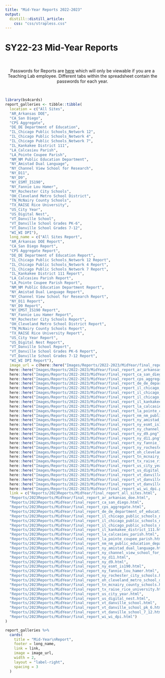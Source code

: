 ```yaml
---
title: "Mid-Year Reports 2022-2023"
output: 
  distill::distill_article:
    css: "css/strapless.css"
---
```


# SY22-23 Mid-Year Reports

<br>

<center> Passwords for Reports are <a href="https://docs.google.com/spreadsheets/d/1p2v3f0DKqOoxLA5P6odgZWfPfJcjpFsM0FFKKkM8_fg/" target="_blank">here</a> which will only be viewable if you are a Teaching Lab employee. Different tabs within the spreadsheet contain the passwords for each year. </center>

<br>

```r
library(bs4cards)
report_galleries <- tibble::tibble(
  location = c("All Sites",
  "AR_Arkansas DOE",
  "CA_San Diego",
  "CPS Aggregate",
  "DE_DE Department of Education",
  "IL_Chicago Public Schools_Network 12",
  "IL_Chicago Public Schools_Network 4",
  "IL_Chicago Public Schools_Network 7",
  "IL_Kankakee District 111",
  "LA_Calcasieu Parish",
  "LA_Pointe Coupee Parish",
  "NM_NM Public Education Department",
  "NY_Amistad Dual Language",
  "NY_Channel View School for Research",
  "NY_D11",
  "NY_D9",
  "NY_ESMT_IS190",
  "NY_Fannie Lou Hamer",
  "NY_Rochester City Schools",
  "OH_Cleveland Metro School District",
  "TN_McNairy County Schools",
  "TX_RAISE Rice University",
  "US_City Year",
  "US_Digital Nest",
  "VT_Danville School",
  "VT_Danville School Grades PK-6",
  "VT_Danville School Grades 7-12",
  "WI_WI DPI"),
  long_name = c("All Sites Report",
  "AR_Arkansas DOE Report",
  "CA_San Diego Report",
  "CPS Aggregate Report",
  "DE_DE Department of Education Report",
  "IL_Chicago Public Schools_Network 12 Report",
  "IL_Chicago Public Schools_Network 4 Report",
  "IL_Chicago Public Schools_Network 7 Report",
  "IL_Kankakee District 111 Report",
  "LA_Calcasieu Parish Report",
  "LA_Pointe Coupee Parish Report",
  "NM_NM Public Education Department Report",
  "NY_Amistad Dual Language Report",
  "NY_Channel View School for Research Report",
  "NY_D11 Report",
  "NY_D9 Report",
  "NY_EMST_IS190 Report",
  "NY_Fannie Lou Hamer Report",
  "NY_Rochester City Schools Report",
  "OH_Cleveland Metro School District Report",
  "TN_McNairy County Schools Report",
  "TX_RAISE Rice University Report",
  "US_City Year Report",
  "US_Digital Nest Report",
  "VT_Danville School Report",
  "VT_Danville School Grades PK-6 Report",
  "VT_Danville School Grades 7-12 Report",
  "WI_WI DPI Report"),
  image_url = c(here::here("Images/Reports/2022-2023/MidYear/final_report_all_sites.png"),
  here::here("Images/Reports/2022-2023/MidYear/final_report_ar_arkansas_doe.png"),
  here::here("Images/Reports/2022-2023/MidYear/final_report_ca_san_diego.png"),
  here::here("Images/Reports/2022-2023/MidYear/final_report_cps_aggregate.png"),
  here::here("Images/Reports/2022-2023/MidYear/final_report_de_de_department_of_education.png"),
  here::here("Images/Reports/2022-2023/MidYear/final_report_il_chicago_public_schools_network_12.png"),
  here::here("Images/Reports/2022-2023/MidYear/final_report_il_chicago_public_schools_network_4.png"),
  here::here("Images/Reports/2022-2023/MidYear/final_report_il_chicago_public_schools_network_7.png"),
  here::here("Images/Reports/2022-2023/MidYear/final_report_il_kankakee_district_111.png"),
  here::here("Images/Reports/2022-2023/MidYear/final_report_la_calcasieu_parish.png"),
  here::here("Images/Reports/2022-2023/MidYear/final_report_la_pointe_coupee_parish.png"),
  here::here("Images/Reports/2022-2023/MidYear/final_report_nm_nm_public_education_department.png"),
  here::here("Images/Reports/2022-2023/MidYear/final_report_ny_amistad_dual_language.png"),
  here::here("Images/Reports/2022-2023/MidYear/final_report_ny_esmt_is190.png"),
  here::here("Images/Reports/2022-2023/MidYear/final_report_ny_channel_view_school_for_research.png"),
  here::here("Images/Reports/2022-2023/MidYear/final_report_ny_d9.png"),
  here::here("Images/Reports/2022-2023/MidYear/final_report_ny_d11.png"),
  here::here("Images/Reports/2022-2023/MidYear/final_report_ny_fannie_lou_hamer.png"),
  here::here("Images/Reports/2022-2023/MidYear/final_report_ny_rochester_city_schools.png"),
  here::here("Images/Reports/2022-2023/MidYear/final_report_oh_cleveland_metro_school_district.png"),
  here::here("Images/Reports/2022-2023/MidYear/final_report_tn_mcnairy_county_schools.png"),
  here::here("Images/Reports/2022-2023/MidYear/final_report_tx_raise_rice_university.png"),
  here::here("Images/Reports/2022-2023/MidYear/final_report_us_city_year.png"),
  here::here("Images/Reports/2022-2023/MidYear/final_report_us_digital_nest.png"),
  here::here("Images/Reports/2022-2023/MidYear/final_report_vt_danville_school.png"),
  here::here("Images/Reports/2022-2023/MidYear/final_report_vt_danville_school.png"),
  here::here("Images/Reports/2022-2023/MidYear/final_report_vt_danville_school.png"),
  here::here("Images/Reports/2022-2023/MidYear/final_report_wi_wi_dpi.png")),
  link = c("Reports/2023Reports/MidYear/final_report_all_sites.html",
  "Reports/2023Reports/MidYear/final_report_ar_arkansas_doe.html",
  "Reports/2023Reports/MidYear/final_report_ca_san_diego.html",
  "Reports/2023Reports/MidYear/final_report_cps_aggregate.html",
  "Reports/2023Reports/MidYear/final_report_de_de_department_of_education.html",
  "Reports/2023Reports/MidYear/final_report_il_chicago_public_schools_network_12.html",
  "Reports/2023Reports/MidYear/final_report_il_chicago_public_schools_network_4.html",
  "Reports/2023Reports/MidYear/final_report_il_chicago_public_schools_network_7.html",
  "Reports/2023Reports/MidYear/final_report_il_kankakee_district_111.html",
  "Reports/2023Reports/MidYear/final_report_la_calcasieu_parish.html",
  "Reports/2023Reports/MidYear/final_report_la_pointe_coupee_parish.html",
  "Reports/2023Reports/MidYear/final_report_nm_nm_public_education_department.html",
  "Reports/2023Reports/MidYear/final_report_ny_amistad_dual_language.html",
  "Reports/2023Reports/MidYear/final_report_ny_channel_view_school_for_research.html",
  "Reports/2023Reports/MidYear/final_report_ny_d11.html",
  "Reports/2023Reports/MidYear/final_report_ny_d9.html",
  "Reports/2023Reports/MidYear/final_report_ny_esmt_is190.html",
  "Reports/2023Reports/MidYear/final_report_ny_fannie_lou_hamer.html",
  "Reports/2023Reports/MidYear/final_report_ny_rochester_city_schools.html",
  "Reports/2023Reports/MidYear/final_report_oh_cleveland_metro_school_district.html",
  "Reports/2023Reports/MidYear/final_report_tn_mcnairy_county_schools.html",
  "Reports/2023Reports/MidYear/final_report_tx_raise_rice_university.html",
  "Reports/2023Reports/MidYear/final_report_us_city_year.html",
  "Reports/2023Reports/MidYear/final_report_us_digital_nest.html",
  "Reports/2023Reports/MidYear/final_report_vt_danville_school.html",
  "Reports/2023Reports/MidYear/final_report_vt_danville_school_pk_6.html",
  "Reports/2023Reports/MidYear/final_report_vt_danville_school_7_12.html",
  "Reports/2023Reports/MidYear/final_report_wi_wi_dpi.html")
)

report_galleries %>%
  cards(
    title = "Mid-Year\nReport",
    footer = long_name,
    link = link,
    image = image_url,
    width = 2,
    layout = "label-right",
    spacing = 3
  )
```
